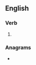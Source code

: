 {{also|Tasering}}
==English==

===Verb===
{{head|en|present participle}}

# {{present participle of|taser|lang=en|nocat=1}}

===Anagrams===
* {{anagrams|en|Tangiers|Tigranes|angriest|angrites|angstier|astringe|ganister|gantries|granites|inert gas|ingrates|rangiest|stearing|tearings}}